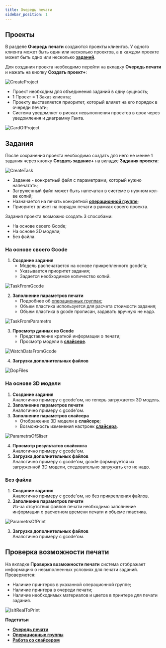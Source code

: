 ```yaml
---
title: Очередь печати
sidebar_position: 1
---
```

## Проекты

В разделе **Очередь печати** создаются проекты клиентов. У одного клиента может быть один или 
несколько проектов, а в каждом проекте может быть одно или несколько [**заданий**](/docs/StartWithMES/PrintQueue/#задания).

Для создания проекта необходимо перейти на вкладку **Очередь печати** и нажать на 
кнопку **Создать проект+**:

![CreateProject](./img/CreateProject.png)

- Проект необходим для объединения заданий в одну сущность;
- 1 Проект = 1 Заказ клиента;
- Проекту выставляется приоритет, который влияет на его порядок в очереди печати;
- Система уведомляет о рисках невыполнения проектов в срок через уведомления и диаграмму Ганта.

![CardOfProject](./img/CardOfProject.png)

## Задания 

После сохранения проекта необходимо создать для него не менее 1 задания через кнопку **Создать задание+** 
на вкладке **Задания проекта**:

![CreateTask](./img/CreateTask.png)

- Задание - конкретный файл c параметрами, который нужно напечатать;
- Загруженный файл может быть напечатан в системе в нужном кол-ве копий;
- Назначается на печать конкретной [**операционной группе**](/docs/StartWithMES/PrintQueue/PrintQueueRules/OperationalGroups);
- Приоритет влияет на порядок печати в рамках своего проекта.

Задания проекта возможно создать 3 способами:

- На основе своего Gcode;
- На основе 3D модели;
- Без файла.

### На основе своего Gcode 

1. **Создание задания**
   - Модель распечатается на основе прикрепленного gcode'а;
   - Указывается приоритет задания;
   - Задается необходимое количество копий.

![TaskFromGcode](./img/TaskFromGcode.png)

2. **Заполнение параметров печати**
   - Подробнее об [операционных группах](/docs/StartWithMES/PrintQueue/PrintQueueRules/OperationalGroups);
   - Объем пластика используется для расчета стоимости задания;
   - Объем пластика в gcode прописан, задавать вручную не надо.

![TaskFromParametrs](./img/TaskFromParametrs.png)

3. **Просмотр данных из Gcode**
   - Представление краткой информации о печати;
   - Просмотр модели в [**слайсере**](/docs/Slicer/).

![WatchDataFromGcode](./img/WatchDataFromGcode.png)

4. **Загрузка дополнительных файлов**

![DopFiles](./img/DopFiles.png)

### На основе 3D модели 

1. **Создание задания**\
   Аналогично примеру с gcode'ом, но теперь загружается 3D модель.
2. **Заполнение параметров печати**\
   Аналогично примеру с gcode'ом.
3. **Заполнение параметров слайсера**
   - Отображение 3D модели в **слайсере**;
   - Возможность изменения настроек [**слайсера**](/docs/Slicer/).

![ParametrsOfSliser](./img/ParametrsOfSliser.png)

4. **Просмотр результатов слайсинга**\
   Аналогично примеру с gcode'ом.
5. **Загрузка дополнительных файлов**\
   Аналогично примеру с gcode'ом, gcode формируется из загруженной 3D модели, следовательно загружать его не надо.

### Без файла 

1. **Создание задания**\
   Аналогично примеру с gcode'ом, но без прикрепления файлов.
2. **Заполнение параметров печати**\
   Из-за отсутствия файлов печати необходимо заполнение информации о расчетном времени печати и объеме пластика.

![ParametrsOfPrint](./img/ParametrsOfPrint.png)

3. **Загрузка дополнительных файлов**\
   Аналогично примеру с gcode'ом.

## Проверка возможности печати

На вкладке **Проверка возможности печати** система отображает информацию о невыполненных условиях для 
печати заданий. Проверяются:

- Наличие принтеров в указанной операционной группе;
- Наличие принтера в очереди печати;
- Наличие необходимых материалов и цветов в принтере для печати задания.

![IsItRealToPrint](./img/IsItRealToPrint.png)

**Подстатьи**
- [**Очередь печати**](https://mes-docs.onrender.com/docs/StartWithMES/PrintQueue/)
- [**Операционные группы**](https://mes-docs.onrender.com/docs/StartWithMES/PrintQueue/PrintQueueRules/OperationalGroups)
- [**Работа со слайсером**](https://mes-docs.onrender.com/docs/Slicer/)